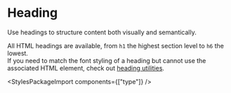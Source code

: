 
<Meta of={HeadingStories} />

# Heading

<div className="lead">
  Use headings to structure content both visually and semantically.
</div>

All HTML headings are available, from `h1` the highest section level to `h6` the lowest.<br/>
If you need to match the font styling of a heading but cannot use the associated HTML element,
check out [heading utilities](/?path=/docs/utilities-heading--docs).

<Canvas sourceState="shown" of={HeadingStories.Default} />
<div className="hide-col-default">
  <Controls of={HeadingStories.Default} />
</div>

<StylesPackageImport components={["type"]} />

